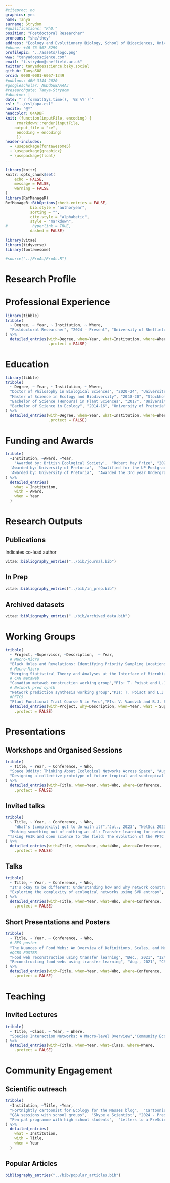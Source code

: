 ```yaml
---
#citeproc: no
graphics: yes
name: Tanya
surname: Strydom
#qualifications: "PhD."
position: "Postdoctoral Researcher"
pronouns: "she/they"
address: "Ecology and Evolutionary Biology, School of Biosciences, University of Sheffield"
#phone: +46 76 567 8299
profilepic: "../assets/logo.png"
www: "tanyadoesscience.com"
email: "t.strydom@sheffield.ac.uk"
twitter: tanyadoesscience.bsky.social
github: TanyaS08
orcid: 0000-0001-6067-1349
#publons: ABH-3144-2020
#googlescholar: AkDd5u8AAAAJ
#researchgate: Tanya-Strydom
#aboutme: |
date: "`r format(Sys.time(), '%B %Y')`"
csl: "../csl/apa.csl"
nocite: "@*"
headcolor: 04ADBF
knit: (function(inputFile, encoding) {
     rmarkdown::render(inputFile,
    output_file = "cv",
     encoding = encoding)
     })
header-includes:
  - \usepackage{fontawesome5}
  - \usepackage{graphicx}
  - \usepackage{float}
---
```


```r
library(knitr)
knitr::opts_chunk$set(
	echo = FALSE,
	message = FALSE,
	warning = FALSE
)
library(RefManageR)
RefManageR::BibOptions(check.entries = FALSE,
           bib.style = "authoryear",
           sorting = "",
           cite.style = "alphabetic",
           style = "markdown",
#           hyperlink = TRUE,
           dashed = FALSE)

library(vitae)
library(tidyverse)
library(fontawesome)

#source("../ProAc/ProAc.R")
```

# \faIcon{lightbulb} Research Profile

\begin{figure}[H]
  \includegraphics[width=\linewidth]{../assets/interests.png}
\end{figure}

# \faIcon{briefcase} Professional Experience

```r
library(tibble)
tribble(
  ~ Degree, ~ Year, ~ Institution, ~ Where,
  "Postdoctoral Researcher", "2024 - Present", "University of Sheffield", "Sheffield, UK"
) %>%
  detailed_entries(with=Degree, when=Year, what=Institution, where=Where,
                   .protect = FALSE)
```

# \faIcon{graduation-cap} Education

```r
library(tibble)
tribble(
  ~ Degree, ~ Year, ~ Institution, ~ Where,
  "Doctor of Philosophy in Biological Sciences", "2020-24", "Université de Montréal", "Montréal, Canada",
  "Master of Science in Ecology and Biodiversity", "2018-20", "Stockholms Universitet", "Stockholm, Sweden",
  "Bachelor of Science (Honours) in Plant Sciences", "2017", "University of Pretoria", "Pretoria, South Africa",
  "Bachelor of Science in Ecology", "2014-16", "University of Pretoria", "Pretoria, South Africa"
) %>%
  detailed_entries(with=Degree, when=Year, what=Institution, where=Where,
                   .protect = FALSE)
```

# \faIcon{award} Funding and Awards

```r

tribble(
  ~Institution, ~Award, ~Year,
    'Awarded by: British Ecological Society',  "Robert May Prize", "2022",
  'Awarded by: University of Pretoria',  "Qualified for the UP Postgraduate Masters Research Bursary", "2018",
  'Awarded by: University of Pretoria',  "Awarded the 3rd year Undergraduate Mentorship Bursary", "2016",
) %>%
  detailed_entries(
    what = Institution,
    with = Award,
    when = Year
  )

```

\newpage
# \faIcon{file-alt} Research Outputs

<!--- 
\begin{figure}[H]
  \includegraphics[width=\linewidth]{../assets/proac.png}
\end{figure}

--->

\vspace{\baselineskip}

## **Publications**

\textbf{\textsuperscript{*}} Indicates co-lead author

```r
vitae::bibliography_entries("../bib/journal.bib")
```

<!--- 
\vspace{\baselineskip}
## **Preprints**

```r
bibliography_entries("../bib/preprint.bib")
```


\newpage
--->

## **In Prep**

```r
vitae::bibliography_entries("../bib/in_prep.bib")
```

## **Archived datasets**

```r
vitae::bibliography_entries("../bib/archived_data.bib")
```


# \faIcon{users} Working Groups

```r
tribble(
  ~ Project, ~Supervisor, ~Description,  ~ Year,
  # Macro-Micro
  "Black Holes and Revelations: Identifying Priority Sampling Locations for Local Food Webs in Canada","PIs: F. Banville, M. Catchen, G. Dansereau, and \\textbf{T. Strydom}",NA, "2022",
  # Macro-Micro
  "Merging Statistical Theory and Analyses at the Interface of Microbial and ‘Macrobial’ Ecology","PIs: M. Liebold, P. Peres-Neto, and E. Thebault ",NA, "2022",
  # CAN metaweb
  "Canadian metaweb construction working group","PIs: T. Poisot and L.J. Pollock",NA, "2021",
  # Network pred synth
  "Network prediction synthesis working group","PIs: T. Poisot and L.J. Pollock",NA, "2020",
  #PFTC5
  "Plant Functional Trait Course 5 in Peru","PIs: V. Vandvik and B.J. Enquist",NA, "2020") %>%
  detailed_entries(with=Project, why=Description, when=Year, what = Supervisor,
    .protect = FALSE)


```

<!--- 
# \faIcon{chalkboard} Fellowships and Internships

```r

tribble(
  ~Institution, ~Title, ~Year, ~Job,
    
  'Computational Biodiversity Science and Services  (BIOS\\textsuperscript{2}) training program',  "BIOS\\textsuperscript{2} Fellow", "2021-23", NA,
  # LIVING DATA
  "Canadian Institute of Ecology and Evolution, Birds Canada", "Living Data Internship", "2022", "Data archiving for the Piping Plovers conservation pjoject",
  'University of Bergen',  "UiB Internship", "2020", "Website development for the Plants Functional Courses website. This included content creation as well as some front end development",
  'University of Pretoria',  "3rd year Undergraduate Mentorship Program", "2016", "Worked as an assistant within the M. Robertson lab. This included the sorting and identification of pitfall trap samples as well as extracting information from databases"
) %>%
  detailed_entries(
    what = Institution,
    with = Title,
    when = Year,
    why = Job,
    .protect = FALSE
  )

```
--->

# \faIcon{chalkboard-teacher} Presentations

\vspace{\baselineskip}

## **Workshops and Organised Sessions**

```r

tribble(
  ~ Title, ~ Year, ~ Conference, ~ Who,
  "Space Oddity: Thinking About Ecological Networks Across Space", "Aug., 2022", "ESA/CSEE Meeting","Francis Banville, Gabriel Dansereau, \\textbf{Tanya Strydom}",
  "Designing a collective prototype of future tropical and subtropical science", "Jul., 2021", "ATBC Annual Meeting","Gracielle Higino, Mickey Boakye, Norma Forero, \\textbf{Tanya Strydom}"
) %>%
  detailed_entries(with=Title, when=Year, what=Who, where=Conference,
    .protect = FALSE)

```

\vspace{\baselineskip}

## **Invited talks**

```r

tribble(
  ~ Title, ~ Year, ~ Conference, ~ Who,
    "What's [complexity] got to do with it?","Jul., 2023", "NetSci 2023", "\\textbf{Tanya Strydom}",
  "Making something out of nothing at all: Transfer learning for network prediction","Apr., 2022", "ML4MS mini-conference", "\\textbf{Tanya Strydom}",
 "Taking FAIR and open science to the field: The evolution of the PFTC field course","Oct., 2020", "Living Norway Colloquium", "\\textbf{Tanya Strydom} alongside Aud H. Halbritter, 109 PFTC Participants",
) %>%
  detailed_entries(with=Title, when=Year, what=Who, where=Conference,
    .protect = FALSE)

```
\vspace{\baselineskip}
## **Talks**

```r

tribble(
  ~ Title, ~ Year, ~ Conference, ~ Who,
  "It's okay to be different: Understanding how and why network construction matters", "July, 2025", "4th CPEG Symposium", "\\textbf{Tanya Strydom}",
  "Exploring the complexity of ecological networks using SVD entropy", "Dec., 2020", "11th Annual QCBS Symposium", "\\textbf{Tanya Strydom}, Giulio V. Dalla Riva and Timothée Poisot",
) %>%
  detailed_entries(with=Title, when=Year, what=Who, where=Conference,
    .protect = FALSE)

```

\vspace{\baselineskip}
## **Short Presentations and Posters**

```r

tribble(
  ~ Title, ~ Year, ~ Conference, ~ Who,
  # BES poster
  "The Nuances of Food Webs: An Overview of Definitions, Scales, and Mechanisms", "Dec., 2024", "BES Annual Meeting", "\\textbf{Tanya Strydom}, Jennifer Dunne, Timothée Poisot and Andrew P. Beckerman",
  #QCBS POSTER
  "Food web reconstruction using transfer learning", "Dec., 2021", "12th Annual QCBS Symposium", "\\textbf{Tanya Strydom}, Salomé Bouskila and Timothée Poisot",
  "Reconstructing food webs using transfer learning", "Aug., 2021", "CSEE-SCEE Annual Meeting", "\\textbf{Tanya Strydom}, Salomé Bouskila and Timothée Poisot",
) %>%
  detailed_entries(with=Title, when=Year, what=Who, where=Conference,
    .protect = FALSE)

```


# \faIcon{chalkboard} Teaching
\vspace{\baselineskip}
## **Invited Lectures**

```r

tribble(
  ~ Title, ~Class, ~ Year, ~ Where,
  "Species Interaction Networks: A Macro-level Overview","Community Ecology", "Mar., 2025", "Univerity of South Florida"
) %>%
  detailed_entries(with=Title, when=Year, what=Class, where=Where,
    .protect = FALSE)

```

<!--- 
\vspace{\baselineskip}
## **Teaching Materials**

```r

# link: https://reprodetox.netlify.app

tribble(
  ~ Title, ~Content, ~ Year, ~ Where,
  "(un)Reproducibility Detox - Package and Dependency Management","Gracielle Higino,\\textbf{Tanya Strydom}", "Nov., 2021", "BIOS$^2$"
) %>%
  detailed_entries(with=Title, when=Year, what=Content, where=Where,
    .protect = FALSE)

```
--->

<!--- 
\newpage
--->

# \faIcon{comments} Community Engagement
\vspace{\baselineskip}
## **Scientific outreach**

```r

tribble(
  ~Institution, ~Title, ~Year,
  "Fortnightly cartoonist for Ecology for the Masses blog",  "Cartoonist", "2020 - 2022",
  "Q&A sessions with school groups",  "Skype a Scientist", "2024 - Present",
  "Pen pal programme with high school students",  "Letters to a PreScientist", "2025",
) %>%
  detailed_entries(
    what = Institution,
    with = Title,
    when = Year
  )

```
\vspace{\baselineskip}
## **Popular Articles**

```r
bibliography_entries("../bib/popular_articles.bib")
```

<!--chapter:end:CV.Rmd-->
